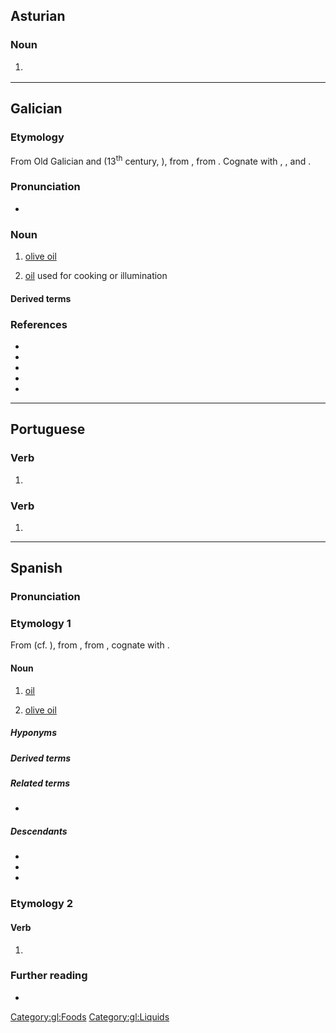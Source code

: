 {{also|aceité}}
==Asturian==

===Noun===
{{ast-noun|m}}

# {{l|en|oil}} {{gloss|liquid fat}}

----

==Galician==

===Etymology===
From Old Galician and {{inh|gl|roa-opt|azeyte}} (13<sup>th</sup> century, ''{{w|Cantigas de Santa Maria}}''), from {{der|gl|xaa|-}}, from {{der|gl|ar|زَيْت||oil, edible or for combustion}}. Cognate with {{cog|pt|azeite}}, {{cog|es|aceite}}, and {{cog|he|זית||tr=záyit|olive}}.

===Pronunciation===
* {{IPA|gl|[aˈθejtɪ]|[aˈsejtɪ]|qual2=western}}

===Noun===
{{gl-noun|m}}

# [[olive oil]]
#: {{syn|gl|aceite doce|aceite de oliveira|aceite de alcuza}}
# {{lb|gl|by extension}} [[oil]] used for cooking or illumination
#: {{syn|gl|óleo}}

====Derived terms====
{{der4|gl|aceitar|aceitoso|aceite de colza|aceite de xirasol|aceite de oliva|aceite de palma}}

===References===
* {{R:gl:DDGM|azeite}}
* {{R:gl:CX|azeyte}}
* {{R:gl:DDLG}}
* {{R:gl:TILG}}
* {{R:TLPGP}}

[[Category:gl:Foods]]
[[Category:gl:Liquids]]

----

==Portuguese==

===Verb===
{{head|pt|verb form|g=m|g2=f|plural|aceites}}

# {{pt-verb form of|aceitar<short_pp:aceito[Brazil]:aceite[Portugal]>}}

===Verb===
{{head|pt|verb form}}

# {{pt-verb form of|aceitar<short_pp:aceito[Brazil]:aceite[Portugal]>}}

----

==Spanish==
{{wikipedia|lang=es}}

===Pronunciation===
{{es-pr|+<audio:LL-Q1321 (spa)-Millars-aceite.wav;Audio (Spain)>}}

===Etymology 1===
From {{inh|es|osp|azeyte}} (cf. {{cog|lad|azeyte}}), from {{der|es|xaa}}, from {{der|es|ar|زيت|الزَّيْت|oil, edible or for combustion}}, cognate with {{cog|he|זית||tr=záyit|olive}}.

====Noun====
{{es-noun|m}}

# [[oil]]
#: {{syn|es|óleo}}
# [[olive oil]]
#: {{syn|es|aceite de oliva}}

=====Hyponyms=====
{{col2|es
|aceite de colza
|aceite de girasol
|aceite de hígado de bacalao
|aceite de oliva
|{{l|es|aceite de linaza||flaxseed oil}}
|{{l|es|aceite de coco||coconut oil}}
|{{l|es|aceite de canola||canola oil}}
|{{l|es|aceite de sésamo||sesame oil}}
|aceite de palma
|aceite de ricino
|aceite esencial
|aceite onotado
|aceite vegetal
}}

=====Derived terms=====
{{der3|es
|aceitar
|aceitazo
|aceitero
|aceitoso
|ajiaceite
|balsa de aceite
|como el aceite y el agua
|perder aceite}}

=====Related terms=====
* {{l|es|aceituna}}

=====Descendants=====
* {{desc|bor=1|ceb|asete}}
* {{desc|bor=1|huv|aset}}
* {{desc|bor=1|xtm|asiti}}

===Etymology 2===
{{nonlemma}}

====Verb====
{{head|es|verb form}}

# {{es-verb form of|aceitar}}

===Further reading===
* {{R:es:DRAE}}

{{C|es|Cooking|Liquids}}